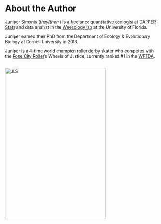 # About the Author {-#author}

Juniper Simonis (*they/them*) is a freelance quantitative ecologist at [DAPPER Stats](www.dapperstats.com) and data analyst in the [Weecology lab](www.weecology.org) at the University of Florida.

Juniper earned their PhD from the Department of Ecology & Evolutionary Biology at Cornell University in 2013.

Juniper is a 4-time world champion roller derby skater who competes with the [Rose City Roller](www.rosecityrollers.com)'s Wheels of Justice, currently ranked #1 in the [WFTDA](www.wftda.com).

<br> 
<a href="http://dapperstats.com">
<img src="images/jls1.png" alt="JLS"
	width="333.4" height="500" class ="center"/>
</a>